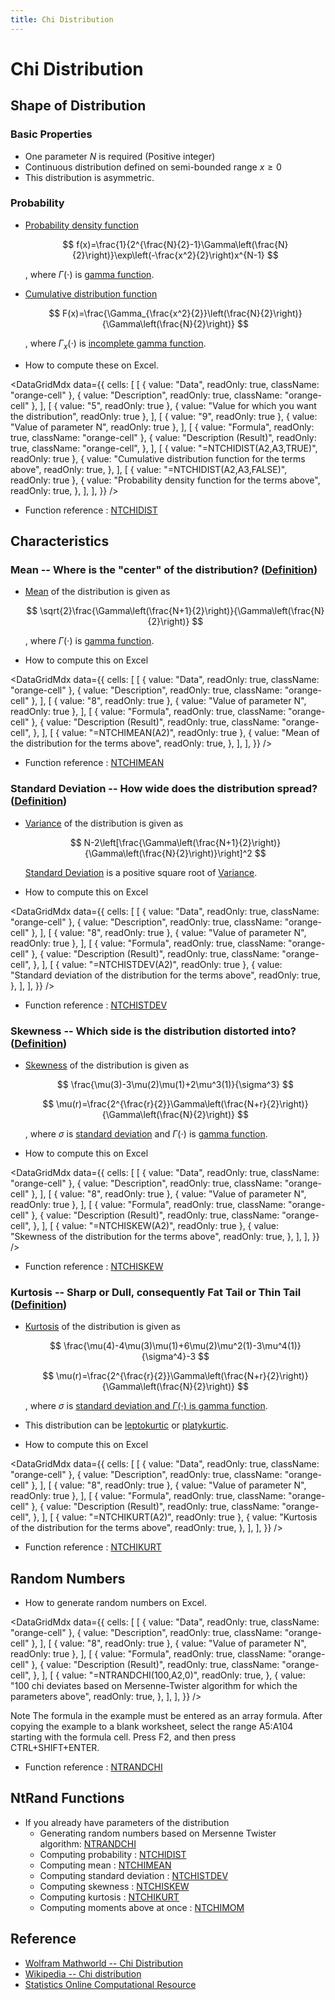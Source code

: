 ```yaml
---
title: Chi Distribution
---
```



# Chi Distribution

## Shape of Distribution

### Basic Properties

- One parameter $N$ is required (Positive integer)
- Continuous distribution defined on semi-bounded range $x \geq 0$
- This distribution is asymmetric.

### Probability

- [Probability density function](https://www.ntrand.com/glossary/#local_probability)

  $$
  f(x)=\frac{1}{2^{\frac{N}{2}-1}\Gamma\left(\frac{N}{2}\right)}\exp\left(-\frac{x^2}{2}\right)x^{N-1}
  $$

  , where $\Gamma(\cdot)$ is [gamma function](https://www.ntrand.com/glossary/#local_Gamma).

- [Cumulative distribution function](https://www.ntrand.com/glossary/#local_cumulative)

  $$
  F(x)=\frac{\Gamma_{\frac{x^2}{2}}\left(\frac{N}{2}\right)}{\Gamma\left(\frac{N}{2}\right)}
  $$

  , where $\Gamma_{x}(\cdot)$ is [incomplete gamma function](https://www.ntrand.com/glossary/#local_incomplete_gamma).

- How to compute these on Excel.

<DataGridMdx
  data={{
    cells: [
      [
        { value: "Data", readOnly: true, className: "orange-cell" },
        { value: "Description", readOnly: true, className: "orange-cell" },
      ],
      [
        { value: "5", readOnly: true },
        { value: "Value for which you want the distribution", readOnly: true },
      ],
      [
        { value: "9", readOnly: true },
        { value: "Value of parameter N", readOnly: true },
      ],
      [
        { value: "Formula", readOnly: true, className: "orange-cell" },
        {
          value: "Description (Result)",
          readOnly: true,
          className: "orange-cell",
        },
      ],
      [
        { value: "=NTCHIDIST(A2,A3,TRUE)", readOnly: true },
        {
          value: "Cumulative distribution function for the terms above",
          readOnly: true,
        },
      ],
      [
        { value: "=NTCHIDIST(A2,A3,FALSE)", readOnly: true },
        {
          value: "Probability density function for the terms above",
          readOnly: true,
        },
      ],
    ],
  }}
/>

- Function reference : [NTCHIDIST](https://www.ntrand.com/ntchidist/)

## Characteristics

### Mean -- Where is the "center" of the distribution? ([Definition](https://www.ntrand.com/glossary/#local_mean))

- [Mean](https://www.ntrand.com/glossary/#local_mean) of the distribution is given as

  $$
  \sqrt{2}\frac{\Gamma\left(\frac{N+1}{2}\right)}{\Gamma\left(\frac{N}{2}\right)}
  $$

  , where $\Gamma(\cdot)$ is [gamma function](https://www.ntrand.com/glossary/#local_Gamma).

- How to compute this on Excel

<DataGridMdx
  data={{
    cells: [
      [
        { value: "Data", readOnly: true, className: "orange-cell" },
        { value: "Description", readOnly: true, className: "orange-cell" },
      ],
      [
        { value: "8", readOnly: true },
        { value: "Value of parameter N", readOnly: true },
      ],
      [
        { value: "Formula", readOnly: true, className: "orange-cell" },
        {
          value: "Description (Result)",
          readOnly: true,
          className: "orange-cell",
        },
      ],
      [
        { value: "=NTCHIMEAN(A2)", readOnly: true },
        {
          value: "Mean of the distribution for the terms above",
          readOnly: true,
        },
      ],
    ],
  }}
/>

- Function reference : [NTCHIMEAN](https://www.ntrand.com/ntchimean/)

### Standard Deviation -- How wide does the distribution spread? ([Definition](https://www.ntrand.com/glossary/#local_standard_deviation))

- [Variance](https://www.ntrand.com/glossary/#local_variance) of the distribution is given as

  $$
  N-2\left[\frac{\Gamma\left(\frac{N+1}{2}\right)}{\Gamma\left(\frac{N}{2}\right)}\right]^2
  $$

  [Standard Deviation](https://www.ntrand.com/glossary/#local_standard_deviation) is a positive square root of [Variance](https://www.ntrand.com/glossary/#local_variance).

- How to compute this on Excel

<DataGridMdx
  data={{
    cells: [
      [
        { value: "Data", readOnly: true, className: "orange-cell" },
        { value: "Description", readOnly: true, className: "orange-cell" },
      ],
      [
        { value: "8", readOnly: true },
        { value: "Value of parameter N", readOnly: true },
      ],
      [
        { value: "Formula", readOnly: true, className: "orange-cell" },
        {
          value: "Description (Result)",
          readOnly: true,
          className: "orange-cell",
        },
      ],
      [
        { value: "=NTCHISTDEV(A2)", readOnly: true },
        {
          value: "Standard deviation of the distribution for the terms above",
          readOnly: true,
        },
      ],
    ],
  }}
/>

- Function reference : [NTCHISTDEV](https://www.ntrand.com/ntchistdev/)

### Skewness -- Which side is the distribution distorted into? ([Definition](https://www.ntrand.com/glossary/#local_skewness))

- [Skewness](https://www.ntrand.com/glossary/#local_skew) of the distribution is given as

  $$
  \frac{\mu(3)-3\mu(2)\mu(1)+2\mu^3(1)}{\sigma^3}
  $$

  $$
  \mu(r)=\frac{2^{\frac{r}{2}}\Gamma\left(\frac{N+r}{2}\right)}{\Gamma\left(\frac{N}{2}\right)}
  $$

  , where $\sigma$ is [standard deviation](https://www.ntrand.com/glossary/#local_standard_deviation) and $\Gamma(\cdot)$ is [gamma function](https://www.ntrand.com/glossary/#local_Gamma).

- How to compute this on Excel

<DataGridMdx
  data={{
    cells: [
      [
        { value: "Data", readOnly: true, className: "orange-cell" },
        { value: "Description", readOnly: true, className: "orange-cell" },
      ],
      [
        { value: "8", readOnly: true },
        { value: "Value of parameter N", readOnly: true },
      ],
      [
        { value: "Formula", readOnly: true, className: "orange-cell" },
        {
          value: "Description (Result)",
          readOnly: true,
          className: "orange-cell",
        },
      ],
      [
        { value: "=NTCHISKEW(A2)", readOnly: true },
        {
          value: "Skewness of the distribution for the terms above",
          readOnly: true,
        },
      ],
    ],
  }}
/>

- Function reference : [NTCHISKEW](https://www.ntrand.com/ntchiskew/)

### Kurtosis -- Sharp or Dull, consequently Fat Tail or Thin Tail ([Definition](https://www.ntrand.com/glossary/#local_kurtosis))

- [Kurtosis](https://www.ntrand.com/glossary/#local_kurtosis) of the distribution is given as

  $$
  \frac{\mu(4)-4\mu(3)\mu(1)+6\mu(2)\mu^2(1)-3\mu^4(1)}{\sigma^4}-3
  $$

  $$
  \mu(r)=\frac{2^{\frac{r}{2}}\Gamma\left(\frac{N+r}{2}\right)}{\Gamma\left(\frac{N}{2}\right)}
  $$

  , where $\sigma$ is [standard deviation and $\Gamma(\cdot)$ is ](https://www.ntrand.com/glossary/#local_standard_deviation)[gamma function](https://www.ntrand.com/glossary/#local_Gamma).

- This distribution can be [leptokurtic](https://www.ntrand.com/glossary/#local_leptokurtic) or [platykurtic](https://www.ntrand.com/glossary/#local_platykurtic).
- How to compute this on Excel

<DataGridMdx
  data={{
    cells: [
      [
        { value: "Data", readOnly: true, className: "orange-cell" },
        { value: "Description", readOnly: true, className: "orange-cell" },
      ],
      [
        { value: "8", readOnly: true },
        { value: "Value of parameter N", readOnly: true },
      ],
      [
        { value: "Formula", readOnly: true, className: "orange-cell" },
        {
          value: "Description (Result)",
          readOnly: true,
          className: "orange-cell",
        },
      ],
      [
        { value: "=NTCHIKURT(A2)", readOnly: true },
        {
          value: "Kurtosis of the distribution for the terms above",
          readOnly: true,
        },
      ],
    ],
  }}
/>

- Function reference : [NTCHIKURT](https://www.ntrand.com/ntchikurt/)

## Random Numbers

- How to generate random numbers on Excel.

<DataGridMdx
  data={{
    cells: [
      [
        { value: "Data", readOnly: true, className: "orange-cell" },
        { value: "Description", readOnly: true, className: "orange-cell" },
      ],
      [
        { value: "8", readOnly: true },
        { value: "Value of parameter N", readOnly: true },
      ],
      [
        { value: "Formula", readOnly: true, className: "orange-cell" },
        {
          value: "Description (Result)",
          readOnly: true,
          className: "orange-cell",
        },
      ],
      [
        {
          value: "=NTRANDCHI(100,A2,0)",
          readOnly: true,
        },
        {
          value:
            "100 chi deviates based on Mersenne-Twister algorithm for which the parameters above",
          readOnly: true,
        },
      ],
    ],
  }}
/>

Note The formula in the example must be entered as an array formula. After copying the example to a blank worksheet, select the range A5:A104 starting with the formula cell. Press F2, and then press CTRL+SHIFT+ENTER.

- Function reference : [NTRANDCHI](https://www.ntrand.com/ntrandchi/)

## NtRand Functions

- If you already have parameters of the distribution
  - Generating random numbers based on Mersenne Twister algorithm: [NTRANDCHI](https://www.ntrand.com/ntrandchi/)
  - Computing probability : [NTCHIDIST](https://www.ntrand.com/ntchidist/)
  - Computing mean : [NTCHIMEAN](https://www.ntrand.com/ntchimean/)
  - Computing standard deviation : [NTCHISTDEV](https://www.ntrand.com/ntchiskew/)
  - Computing skewness : [NTCHISKEW](https://www.ntrand.com/ntchiskew/)
  - Computing kurtosis : [NTCHIKURT](https://www.ntrand.com/ntchikurt/)
  - Computing moments above at once : [NTCHIMOM](https://www.ntrand.com/ntchimom/)

## Reference

- [Wolfram Mathworld -- Chi Distribution](http://mathworld.wolfram.com/ChiDistribution.html)
- [Wikipedia -- Chi distribution](http://en.wikipedia.org/wiki/Chi_distribution)
- [Statistics Online Computational Resource](http://www.socr.ucla.edu/htmls/SOCR_Distributions.html)
